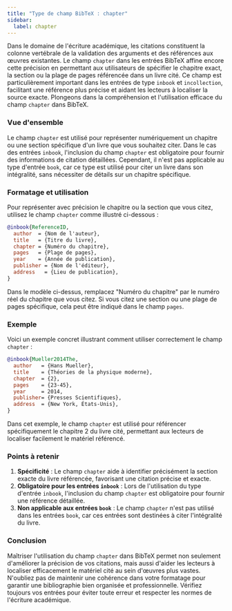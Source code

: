 ```yaml
---
title: "Type de champ BibTeX : chapter"
sidebar:
  label: chapter
---
```



Dans le domaine de l'écriture académique, les citations constituent la colonne vertébrale de la validation des arguments et des références aux œuvres existantes. Le champ `chapter` dans les entrées BibTeX affine encore cette précision en permettant aux utilisateurs de spécifier le chapitre exact, la section ou la plage de pages référencée dans un livre cité. Ce champ est particulièrement important dans les entrées de type `inbook` et `incollection`, facilitant une référence plus précise et aidant les lecteurs à localiser la source exacte. Plongeons dans la compréhension et l'utilisation efficace du champ `chapter` dans BibTeX.

<CiteDrive />

### Vue d'ensemble

Le champ `chapter` est utilisé pour représenter numériquement un chapitre ou une section spécifique d'un livre que vous souhaitez citer. Dans le cas des entrées `inbook`, l'inclusion du champ `chapter` est obligatoire pour fournir des informations de citation détaillées. Cependant, il n'est pas applicable au type d'entrée `book`, car ce type est utilisé pour citer un livre dans son intégralité, sans nécessiter de détails sur un chapitre spécifique.

### Formatage et utilisation

Pour représenter avec précision le chapitre ou la section que vous citez, utilisez le champ `chapter` comme illustré ci-dessous :

```bibtex
@inbook{ReferenceID,
  author  = {Nom de l'auteur},
  title   = {Titre du livre},
  chapter = {Numéro du chapitre},
  pages   = {Plage de pages},
  year    = {Année de publication},
  publisher = {Nom de l'éditeur},
  address   = {Lieu de publication},
}
```

Dans le modèle ci-dessus, remplacez "Numéro du chapitre" par le numéro réel du chapitre que vous citez. Si vous citez une section ou une plage de pages spécifique, cela peut être indiqué dans le champ `pages`.

### Exemple

Voici un exemple concret illustrant comment utiliser correctement le champ `chapter` :

```bibtex
@inbook{Mueller2014The,
  author   = {Hans Mueller},
  title    = {Théories de la physique moderne},
  chapter  = {2},
  pages    = {23-45},
  year     = 2014,
  publisher= {Presses Scientifiques},
  address  = {New York, États-Unis},
}
```

Dans cet exemple, le champ `chapter` est utilisé pour référencer spécifiquement le chapitre 2 du livre cité, permettant aux lecteurs de localiser facilement le matériel référencé.

### Points à retenir

1. **Spécificité** : Le champ `chapter` aide à identifier précisément la section exacte du livre référencée, favorisant une citation précise et exacte.
2. **Obligatoire pour les entrées `inbook`** : Lors de l'utilisation du type d'entrée `inbook`, l'inclusion du champ `chapter` est obligatoire pour fournir une référence détaillée.
3. **Non applicable aux entrées `book`** : Le champ `chapter` n'est pas utilisé dans les entrées `book`, car ces entrées sont destinées à citer l'intégralité du livre.

### Conclusion

Maîtriser l'utilisation du champ `chapter` dans BibTeX permet non seulement d'améliorer la précision de vos citations, mais aussi d'aider les lecteurs à localiser efficacement le matériel cité au sein d'œuvres plus vastes. N'oubliez pas de maintenir une cohérence dans votre formatage pour garantir une bibliographie bien organisée et professionnelle. Vérifiez toujours vos entrées pour éviter toute erreur et respecter les normes de l'écriture académique.